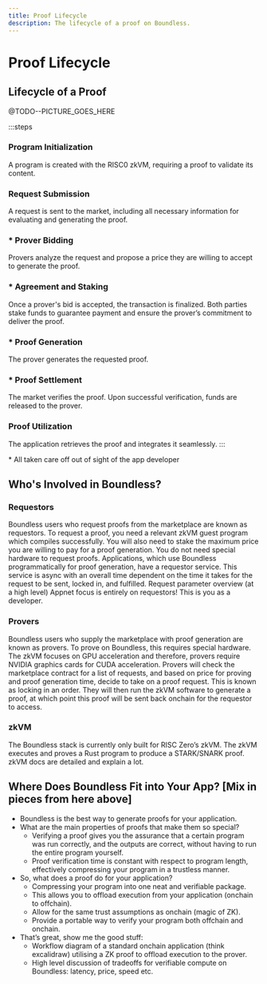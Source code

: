```yaml
---
title: Proof Lifecycle
description: The lifecycle of a proof on Boundless.
---
```


# Proof Lifecycle

## Lifecycle of a Proof

@TODO--PICTURE\_GOES\_HERE

:::steps
### Program Initialization

A program is created with the RISC0 zkVM, requiring a proof to validate its content.

### Request Submission

A request is sent to the market, including all necessary information for evaluating and generating the proof.

### <span class="text-[var(--vocs-color\_textAccent)]">\*</span> Prover Bidding

Provers analyze the request and propose a price they are willing to accept to generate the proof.

### <span class="text-[var(--vocs-color\_textAccent)]">\*</span> Agreement and Staking

Once a prover's bid is accepted, the transaction is finalized. Both parties stake funds to guarantee payment and ensure the prover’s commitment to deliver the proof.

### <span class="text-[var(--vocs-color\_textAccent)]">\*</span> Proof Generation

The prover generates the requested proof.

### <span class="text-[var(--vocs-color\_textAccent)]">\*</span> Proof Settlement

The market verifies the proof. Upon successful verification, funds are released to the prover.

### Proof Utilization

The application retrieves the proof and integrates it seamlessly.
:::

<span class="text-[var(--vocs-color\_textAccent)]">\*</span> All taken care off out of sight of the app developer

## Who's Involved in Boundless?

### Requestors

Boundless users who request proofs from the marketplace are known as requestors.
To request a proof, you need a relevant zkVM guest program which compiles successfully.
You will also need to stake the maximum price you are willing to pay for a proof generation.
You do not need special hardware to request proofs.
Applications, which use Boundless programmatically for proof generation, have a requestor service. This service is async with an overall time dependent on the time it takes for the request to be sent, locked in, and fulfilled.
Request parameter overview (at a high level)
Appnet focus is entirely on requestors!
This is you as a developer.

### Provers

Boundless users who supply the marketplace with proof generation are known as provers.
To prove on Boundless, this requires special hardware. The zkVM focuses on GPU acceleration and therefore, provers require NVIDIA graphics cards for CUDA acceleration.
Provers will check the marketplace contract for a list of requests, and based on price for proving and proof generation time, decide to take on a proof request. This is known as locking in an order.
They will then run the zkVM software to generate a proof, at which point this proof will be sent back onchain for the requestor to access.

### zkVM

The Boundless stack is currently only built for RISC Zero’s zkVM. The zkVM executes and proves a Rust program to produce a STARK/SNARK proof.
zkVM docs are detailed and explain a lot.

## Where Does Boundless Fit into Your App? \[Mix in pieces from here above]

- Boundless is the best way to generate proofs for your application.
- What are the main properties of proofs that make them so special?
  - Verifying a proof gives you the assurance that a certain program was run correctly, and the outputs are correct, without having to run the entire program yourself.
  - Proof verification time is constant with respect to program length, effectively compressing your program in a trustless manner.
- So, what does a proof do for your application?
  - Compressing your program into one neat and verifiable package.
  - This allows you to offload execution from your application (onchain to offchain).
  - Allow for the same trust assumptions as onchain (magic of ZK).
  - Provide a portable way to verify your program both offchain and onchain.
- That’s great, show me the good stuff:
  - Workflow diagram of a standard onchain application (think excalidraw) utilising a ZK proof to offload execution to the prover.
  - High level discussion of tradeoffs for verifiable compute on Boundless: latency, price, speed etc.
